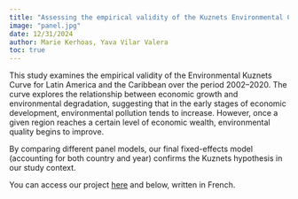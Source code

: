 ```yaml
---
title: "Assessing the empirical validity of the Kuznets Environmental Curve"
image: "panel.jpg"
date: 12/31/2024
author: Marie Kerhoas, Yava Vilar Valera
toc: true
---
```


This study examines the empirical validity of the Environmental Kuznets Curve for Latin America and the Caribbean over the period 2002–2020. The curve explores the relationship between economic growth and environmental degradation, suggesting that in the early stages of economic development, environmental pollution tends to increase. However, once a given region reaches a certain level of economic wealth, environmental quality begins to improve.

By comparing different panel models, our final fixed-effects model (accounting for both country and year) confirms the Kuznets hypothesis in our study context.

You can access our project [here](panel.pdf) and below, written in French. 


<object data="panel.pdf" type="application/pdf" width="100%" height="100%" style="min-height:50vh;">

</object>
